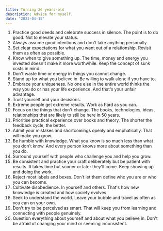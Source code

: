 ```yaml
---
title: Turning 26 years-old
description: Advice for myself.
date: "2023-04-15"
---
```



<Sidenote content='Short advice is often sound because the reader can project their own wisdom into it.'/>

1. Practice good deeds and celebrate success in silence. The point is to do good. Not to elevate your status.
2. Always assume good intentions and don't take anything personally.
3. Set clear expectations for what you want out of a relationship. Revisit them as often as possible.
4. Know when to give something up. The time, money and energy you invested doesn't make it more worthwhile. Keep the concept of sunk costs in mind.
5. Don't waste time or energy in things you cannot change.
6. Stand up for what you believe in. Be willing to walk alone if you have to.
7. Embrace your uniqueness. No one else in the entire world thinks the way you do or has your life experience. And that's your unfair advantage.
8. Trust yourself and your decisions.
9. Extreme people get extreme results. Work as hard as you can.
10. Focus on the things that don't change. The books, technologies, ideas, relationships that are likely to still be here in 50 years.
11. Prioritise practical experience over books and theory. The shorter the feedback cycle, the better.
12. Admit your mistakes and shortcomings openly and emphatically. That will make you grow.
13. Be humble with knowledge. What you know is so much less than what you don't know. And every person knows more about something than you do.
14. Surround yourself with people who challenge you and help you grow.
15. Be consistent and practice your craft deliberately but be patient with results. It takes time but sooner or later they'll come. Keep showing up and doing the work.
16. Reject most labels and boxes. Don't let them define who you are or who you can become.
17. Cultivate disobedience. In yourself and others. That's how new knowledge is created and how society evolves.
18. Seek to understand the world. Leave your bubble and travel as often as you can on your own.
19. Don't try to be perceived as smart. That will keep you from learning and connecting with people genuinely.
20. Question everything about yourself and about what you believe in. Don't be afraid of changing your mind or seeming inconsistent.
